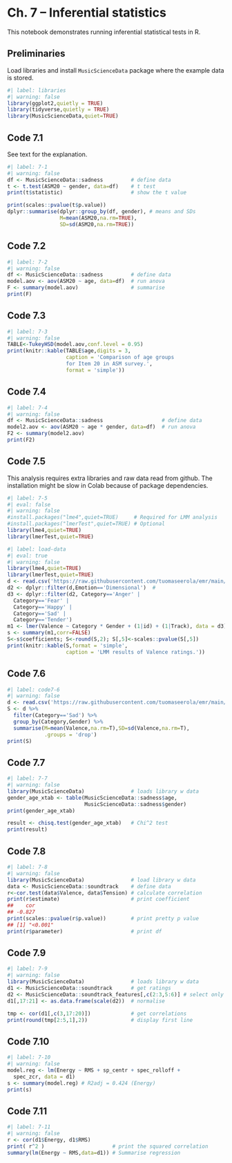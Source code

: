 
# Ch. 7 – Inferential statistics

This notebook demonstrates running inferential statistical tests in R.

## Preliminaries

Load libraries and install `MusicScienceData` package where the example data is stored.

```r
#| label: libraries
#| warning: false
library(ggplot2,quietly = TRUE)
library(tidyverse,quietly = TRUE)
library(MusicScienceData,quiet=TRUE)
```

## Code 7.1

See text for the explanation.

```r
#| label: 7-1
#| warning: false
df <- MusicScienceData::sadness         # define data
t <- t.test(ASM20 ~ gender, data=df)    # t test
print(t$statistic)                      # show the t value

print(scales::pvalue(t$p.value))
dplyr::summarise(dplyr::group_by(df, gender), # means and SDs
                 M=mean(ASM20,na.rm=TRUE),
                 SD=sd(ASM20,na.rm=TRUE))
```

## Code 7.2

```r
#| label: 7-2
#| warning: false
df <- MusicScienceData::sadness         # define data
model.aov <- aov(ASM20 ~ age, data=df)  # run anova
F <- summary(model.aov)                 # summarise
print(F)
```

## Code 7.3

```r
#| label: 7-3
#| warning: false
TABLE<-TukeyHSD(model.aov,conf.level = 0.95)
print(knitr::kable(TABLE$age,digits = 3,
                   caption = 'Comparison of age groups
                   for Item 20 in ASM survey.',
                   format = 'simple'))
```

## Code 7.4

```r
#| label: 7-4
#| warning: false
df <- MusicScienceData::sadness                   # define data
model2.aov <- aov(ASM20 ~ age * gender, data=df)  # run anova
F2 <- summary(model2.aov)
print(F2)
```

## Code 7.5

This analysis requires extra libraries and raw data read from github. The installation might be slow in Colab because of package dependencies.

```r
#| label: 7-5
#| eval: false
#| warning: false
#install.packages("lme4",quiet=TRUE)     # Required for LMM analysis
#install.packages("lmerTest",quiet=TRUE) # Optional
library(lme4,quiet=TRUE)
library(lmerTest,quiet=TRUE)
```

```r
#| label: load-data
#| eval: true
#| warning: false
library(lme4,quiet=TRUE)
library(lmerTest,quiet=TRUE)
d <- read.csv('https://raw.githubusercontent.com/tuomaseerola/emr/main/data/raw_ratings.csv')
d2 <- dplyr::filter(d,Emotion=='Dimensional')  #
d3 <- dplyr::filter(d2, Category=='Anger' |
  Category=='Fear' |
  Category=='Happy' |
  Category=='Sad' |
  Category=='Tender')
m1 <- lmer(Valence ~ Category * Gender + (1|id) + (1|Track), data = d3)
s <- summary(m1,corr=FALSE)
S<-s$coefficients; S<-round(S,2); S[,5]<-scales::pvalue(S[,5])
print(knitr::kable(S,format = 'simple',
                   caption = 'LMM results of Valence ratings.'))
```

## Code 7.6

```r
#| label: code7-6
#| warning: false
d <- read.csv('https://raw.githubusercontent.com/tuomaseerola/emr/main/data/raw_ratings.csv')
S <- d %>%
  filter(Category=='Sad') %>%
  group_by(Category,Gender) %>%
  summarise(M=mean(Valence,na.rm=T),SD=sd(Valence,na.rm=T),
            .groups = 'drop')
print(S)
```

## Code 7.7

```r
#| label: 7-7
#| warning: false
library(MusicScienceData)               # loads library w data
gender_age_xtab <- table(MusicScienceData::sadness$age,
                         MusicScienceData::sadness$gender)
print(gender_age_xtab)

result <- chisq.test(gender_age_xtab)   # Chi^2 test
print(result)
```

## Code 7.8

```r
#| label: 7-8
#| warning: false
library(MusicScienceData)               # load library w data
data <- MusicScienceData::soundtrack    # define data
r<-cor.test(data$Valence, data$Tension) # calculate correlation
print(r$estimate)                       # print coefficient
##    cor
## -0.827
print(scales::pvalue(r$p.value))        # print pretty p value
## [1] "<0.001"
print(r$parameter)                      # print df
```

## Code 7.9

```r
#| label: 7-9
#| warning: false
library(MusicScienceData)               # loads library w data
d1 <- MusicScienceData::soundtrack      # get ratings
d2 <- MusicScienceData::soundtrack_features[,c(2:3,5:6)] # select only some features
d1[,17:21] <- as.data.frame(scale(d2))  # normalise

tmp <- cor(d1[,c(3,17:20)])             # get correlations
print(round(tmp[2:5,1],2))              # display first line
```

## Code 7.10

```r
#| label: 7-10
#| warning: false
model.reg <- lm(Energy ~ RMS + sp_centr + spec_rolloff +
  spec_zcr, data = d1)
s <- summary(model.reg) # R2adj = 0.424 (Energy)
print(s)
```

## Code 7.11

```r
#| label: 7-11
#| warning: false
r <- cor(d1$Energy, d1$RMS)
print( r^2 )                      # print the squared correlation
summary(lm(Energy ~ RMS,data=d1)) # Summarise regression
```
